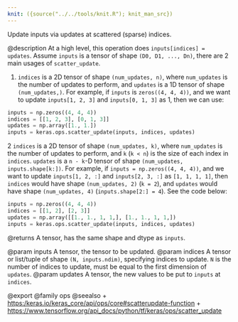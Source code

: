 ```yaml
---
knit: ({source("../../tools/knit.R"); knit_man_src})
---
```

Update inputs via updates at scattered (sparse) indices.

@description
At a high level, this operation does `inputs[indices] = updates`.
Assume `inputs` is a tensor of shape `(D0, D1, ..., Dn)`, there are 2 main
usages of `scatter_update`.

1. `indices` is a 2D tensor of shape `(num_updates, n)`, where `num_updates`
    is the number of updates to perform, and `updates` is a 1D tensor of
    shape `(num_updates,)`. For example, if `inputs` is `zeros((4, 4, 4))`,
    and we want to update `inputs[1, 2, 3]` and `inputs[0, 1, 3]` as 1, then
    we can use:

```python
inputs = np.zeros((4, 4, 4))
indices = [[1, 2, 3], [0, 1, 3]]
updates = np.array([1., 1.])
inputs = keras.ops.scatter_update(inputs, indices, updates)
```

2 `indices` is a 2D tensor of shape `(num_updates, k)`, where `num_updates`
    is the number of updates to perform, and `k` (`k < n`) is the size of
    each index in `indices`. `updates` is a `n - k`-D tensor of shape
    `(num_updates, inputs.shape[k:])`. For example, if
    `inputs = np.zeros((4, 4, 4))`, and we want to update `inputs[1, 2, :]`
    and `inputs[2, 3, :]` as `[1, 1, 1, 1]`, then `indices` would have shape
    `(num_updates, 2)` (`k = 2`), and `updates` would have shape
    `(num_updates, 4)` (`inputs.shape[2:] = 4`). See the code below:

```python
inputs = np.zeros((4, 4, 4))
indices = [[1, 2], [2, 3]]
updates = np.array([[1., 1., 1, 1,], [1., 1., 1, 1,])
inputs = keras.ops.scatter_update(inputs, indices, updates)
```

@returns
    A tensor, has the same shape and dtype as `inputs`.

@param inputs A tensor, the tensor to be updated.
@param indices A tensor or list/tuple of shape `(N, inputs.ndim)`, specifying
    indices to update. `N` is the number of indices to update, must be
    equal to the first dimension of `updates`.
@param updates A tensor, the new values to be put to `inputs` at `indices`.

@export
@family ops
@seealso
+ <https:/keras.io/keras_core/api/ops/core#scatterupdate-function>
+ <https://www.tensorflow.org/api_docs/python/tf/keras/ops/scatter_update>
